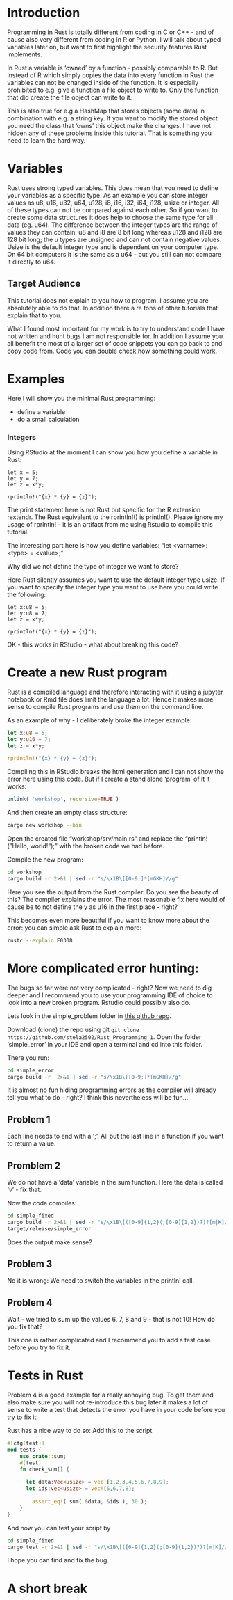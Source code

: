 
# Introduction

Programming in Rust is totally different from coding in C or C++ - and of cause also very different from coding in R or Python. I will talk about typed variables later on, but want to first highlight the security features Rust implements.

In Rust a variable is 'owned' by a function - possibly comparable to R. But instead of R which simply copies the data into every function in Rust the variables can not be changed inside of the function. It is especially prohibited to e.g. give a function a file object to write to. Only the function that did create the file object can write to it.

This is also true for e.g a HashMap that stores objects (some data) in combination with e.g. a string key. If you want to modify the stored object you need the class that 'owns' this object make the changes. I have not hidden any of these problems inside this tutorial. That is something you need to learn the hard way.

# Variables

Rust uses strong typed variables. This does mean that you need to define your variables as a specific type.
As an example you can store integer values as u8, u16, u32, u64, u128, i8, i16, i32, i64, i128, usize or integer.
All of these types can not be compared against each other. So if you want to create some data structures it does help to choose the same type for all data (eg. u64). 
The difference between the integer types are the range of values they can contain: u8 and i8 are 8 bit long whereas u128 and i128 are 128 bit long; the u types are unsigned and can not contain negative values. 
Usize is the default integer type and is dependent on your computer type. On 64 bit computers it is the same as a u64 - but you still can not compare it directly to u64.

## Target Audience

This tutorial does not explain to you how to program. I assume you are absolutely able to do that.
In addition there a re tons of other tutorials that explain that to you.

What I found most important for my work is to try to understand code I have not written and hunt bugs I am not responsible for. In addition I assume you all benefit the most of a larger set of code snippets you can go back to and copy code from. Code you can double check how something could work.

# Examples

Here I will show you the minimal Rust programming:

- define a variable
- do a small calculation

### Integers

Using RStudio at the moment I can show you how you define a variable in Rust:

```extendr
let x = 5;
let y = 7;
let z = x*y;

rprintln!("{x} * {y} = {z}");
```

The print statement here is not Rust but specific for the R extension rextendr.
The Rust equivalent to the rprintln!() is println!().
Please ignore my usage of rprintln! - it is an artifact from me using Rstudio to compile this tutorial.

The interesting part here is how you define variables: "let \<varname\>:\<type\> = \<value\>;"

Why did we not define the type of integer we want to store?

Here Rust silently assumes you want to use the default integer type usize.
If you want to specify the integer type you want to use here you could write the following:

```extendr
let x:u8 = 5;
let y:u8 = 7;
let z = x*y;

rprintln!("{x} * {y} = {z}");
```

OK - this works in RStudio - what about breaking this code?


# Create a new Rust program 

Rust is a compiled language and therefore interacting with it using a jupyter notebook or Rmd file does limit the language a lot.
Hence it makes more sense to compile Rust programs and use them on the command line. 

As an example of why - I deliberately broke the integer example:

```rust
let x:u8 = 5;
let y:u16 = 7;
let z = x*y;

rprintln!("{x} * {y} = {z}");
```

Compiling this in RStudio breaks the html generation and I can not show the error here using this code. But if I create a stand alone 'program' of it it works:

```r
unlink( 'workshop', recursive=TRUE )
```

And then create an empty class structure:

```bash
cargo new workshop --bin
```

Open the created file "workshop/srv/main.rs" and replace the "println!("Hello, world!");" with the broken code we had before.

Compile the new program:

```bash
cd workshop
cargo build -r 2>&1 | sed -r "s/\x1B\[[0-9;]*[mGKH]//g"
```

Here you see the output from the Rust compiler. Do you see the beauty of this?
The compiler explains the error. The most reasonable fix here would of cause be to not define the y as u16 in the first place - right?

This becomes even more beautiful if you want to know more about the error: you can simple ask Rust to explain more:

```bash
rustc --explain E0308
```


# More complicated error hunting:

The bugs so far were not very complicated - right? Now we need to dig deeper and I recommend you to use your programming IDE of choice to look into a new broken program. Rstudio could possibly also do.

Lets look in the simple_problem folder in [this github repo](https://github.com/stela2502/Rust_Programming_1).

Download (clone) the repo using git ``git clone https://github.com/stela2502/Rust_Programming_1``. Open the folder 'simple_error' in your IDE and open a terminal and cd into this folder.

There you run:
```bash
cd simple_error
cargo build -r  2>&1 | sed -r "s/\x1B\[[0-9;]*[mGKH]//g"
```

It is almost no fun hiding programming errors as the compiler will already tell you what to do - right?
I think this nevertheless will be fun...


## Problem 1

Each line needs to end with a ';'. All but the last line in a function if you want to return a value.

## Promblem 2

We do not have a 'data' variable in the sum function. Here the data is called 'v' - fix that.

Now the code compiles:
```bash
cd simple_fixed
cargo build -r 2>&1 | sed -r "s/\x1B\[([0-9]{1,2}(;[0-9]{1,2})?)?[m|K]//g"
target/release/simple_error
```

Does the output make sense?

## Problem 3

No it is wrong: We need to switch the variables in the println! call.

## Problem 4

Wait - we tried to sum up the values 6, 7, 8 and 9 - that is not 10!
How do you fix that?

This one is rather complicated and I recommend you to add a test case before you try to fix it.


# Tests in Rust

Problem 4 is a good example for a really annoying bug. To get them and also make sure you will not re-introduce this bug later it makes a lot of sense to write a test that detects the error you have in your code before you try to fix it:


Rust has a nice way to do so:
Add this to the script

```rust
#[cfg(test)]
mod tests {
    use crate::sum;
    #[test]
    fn check_sum() {
      
      let data:Vec<usize> = vec![1,2,3,4,5,6,7,8,9];
      let ids:Vec<usize> = vec![5,6,7,8];
      
    	assert_eq!( sum( &data, &ids ), 30 );
    }
}
```

And now you can test your script by 

```bash
cd simple_fixed
cargo test -r 2>&1 | sed -r "s/\x1B\[([0-9]{1,2}(;[0-9]{1,2})?)?[m|K]//g"
```

I hope you can find and fix the bug.

# A short break



